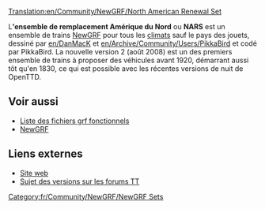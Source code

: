 [[Translation:en/Community/NewGRF/North American Renewal Set]]


{{fr/Community/NewGRF/Infobox NewGRF|nomEnsemble= Ensemble de remplacement Amérique du Nord
|copieEcran=
|artiste= DanMack et PikkaBird
|codeur= PikkaBird
|focus= fr/Community/NewGRF/Addons Trains
|homepage= users.tt-forums.net/pikka/wiki/index.php?title=North_American_Renewal_Set
|nomHomepage= Ensemble de remplacement Amérique du Nord sur PikkaWiki
|copyright= droit déposé
}}
L''''ensemble de remplacement Amérique du Nord''' ou '''NARS''' est un ensemble de trains [[fr/Manual/NewGRF|NewGRF]] pour tous les [[fr/Manual/Climat|climats]] sauf le pays des jouets, dessiné par [[en/DanMacK]] et [[en/Archive/Community/Users/PikkaBird]] et codé par PikkaBird. La nouvelle version 2 (août 2008) est un des premiers ensemble de trains à proposer des véhicules avant 1920, démarrant aussi tôt qu'en 1830, ce qui est possible avec les récentes versions de nuit de OpenTTD.

== Voir aussi ==
*[[fr/Community/NewGRF/Main Page|Liste des fichiers grf fonctionnels]]
*[[fr/Manual/NewGRF|NewGRF]]

==Liens externes==
*[http://users.tt-forums.net/pikka/wiki/index.php?title=North_American_Renewal_Set Site web]
*[http://www.tt-forums.net/viewtopic.php?f=26&t=39293 Sujet des versions sur les forums TT]

{{fr/Navbox NewGRF}}

[[Category:fr/Community/NewGRF/NewGRF Sets]]